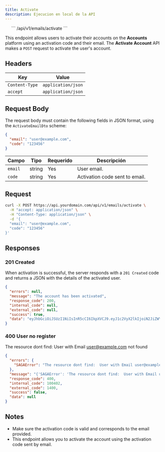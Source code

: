 ```yaml
---
title: Activate
description: Ejecucion en local de la API
---
```



<div style="display: flex; align-items: center; margin: auto;">
  <div style="margin-right: 20px;">
    <Badge text="POST" variant="success" size="large" />
  </div>
  <div style="margin: 0;">
    ```
    /api/v1/emails/activate
    ```
  </div>
</div>


This endpoint allows users to activate their accounts on the **Accounts** platform using an activation code and their email. The **Activate Account** API makes a `POST` request to activate the user's account.


## Headers

|      Key       |       Value        |
| -------------- | ------------------ |
| `Content-Type` | `application/json` |
| `accept`       | `application/json` |


## Request Body

The request body must contain the following fields in JSON format, using the `ActivateEmailDto` scheme:

```json
{
  "email": "user@example.com",
  "code": "123456"
}
```

|  Campo  |  Tipo  | Requerido |          Descripción           |
| ------- | ------ | --------- | ------------------------------ |
| `email` | string | Yes       | User email.                    |
| `code`  | string | Yes       | Activation code sent to email. |

## Request

```bash
curl -X POST https://api.yourdomain.com/api/v1/emails/activate \
  -H "accept: application/json" \
  -H "Content-Type: application/json" \
  -d '{
  "email": "user@example.com",
  "code": "123456"
}'
```

## Responses

### 201 Created

When activation is successful, the server responds with a `201 Created` code and returns a JSON with the details of the activated user.

```json
{
  "errors": null,
  "message": "The account has been activated",
  "response_code": 200,
  "internal_code": null,
  "external_code": null,
  "success": true,
  "data": "eyJhbGciOiJSUzI1NiIsInR5cCI6IkpXVCJ9.eyJ1c2VyX2lkIjoiN2JiZWYwMDgtZDY5ZS00YTdjLThiYzctNjY2YWM3OWZmZGQzIiwiZW50aXR5X2lkIjoiNGY5NmFhZTItMmFkMy00ZmIzLWEwNDYtZGRkMjE1MTYwOGU4IiwiZW50aXR5X3R5cGUiOiJlbWFpbCIsImV4cCI6MTczMTM5NDI5N30.15d1RNSuyG-FJ6N82VPU5pfp3Zi5NLD6X0txuUHcurjP0GlQ8IZ4nNEviyrXGuxHl0tD2Dd_Q8UuIQZOMQi1xR-5ABJjXOJNGVUC4NMzopON5bMAHMsD5kwcT3dtvJJL2dQhvJOejXQmkwJU5IaoKnVQLinjlgsp8MWLHdNx3iqOZj10WIw7wQWKiD-sZL6-BQh7Hr_BXJ7pt_i6qQF3j8wLUPvMZN36HnbV2G2aFTFN6IwRk5IfPj8CrYfGmbzK69EtZjR0v3ezj8vmaAQJLSXSup0gngJ5zHqMCTGV-xuTKGEk4F4_SzcKuTVqXGbYl08QzUhN8naIj-wuO8xrcQ"
}
```

### 400 User no register

The resource dont find:  User with Email user@example.com not found

```json
{
  "errors": {
    "SAGAError": "The resource dont find:  User with Email user@example.com not found"
  },
  "message": "{'SAGAError': 'The resource dont find:  User with Email user@example.com not found'}",
  "response_code": 400,
  "internal_code": 100402,
  "external_code": 1400,
  "success": false,
  "data": null
}
```

## Notes

- Make sure the activation code is valid and corresponds to the email provided.
- This endpoint allows you to activate the account using the activation code sent by email.
